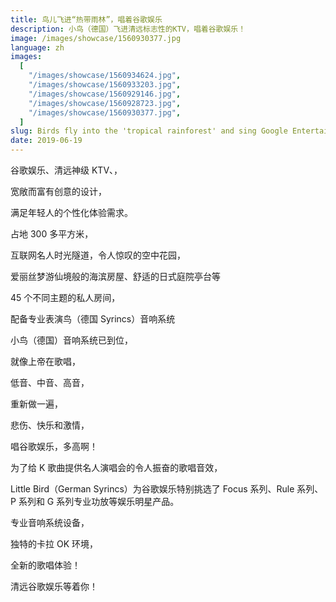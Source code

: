 ```yaml
---
title: 鸟儿飞进“热带雨林”，唱着谷歌娱乐
description: 小鸟（德国）飞进清远标志性的KTV，唱着谷歌娱乐！
image: /images/showcase/1560930377.jpg
language: zh
images:
  [
    "/images/showcase/1560934624.jpg",
    "/images/showcase/1560933203.jpg",
    "/images/showcase/1560929146.jpg",
    "/images/showcase/1560928723.jpg",
    "/images/showcase/1560930377.jpg",
  ]
slug: Birds fly into the 'tropical rainforest' and sing Google Entertainment
date: 2019-06-19
---
```


谷歌娱乐、清远神级 KTV、，

宽敞而富有创意的设计，

满足年轻人的个性化体验需求。

占地 300 多平方米，

互联网名人时光隧道，令人惊叹的空中花园，

爱丽丝梦游仙境般的海滨房屋、舒适的日式庭院亭台等

45 个不同主题的私人房间，

配备专业表演鸟（德国 Syrincs）音响系统

小鸟（德国）音响系统已到位，

就像上帝在歌唱，

低音、中音、高音，

重新做一遍，

悲伤、快乐和激情，

唱谷歌娱乐，多高啊！

为了给 K 歌曲提供名人演唱会的令人振奋的歌唱音效，

Little Bird（German Syrincs）为谷歌娱乐特别挑选了 Focus 系列、Rule 系列、P 系列和 G 系列专业功放等娱乐明星产品。

专业音响系统设备，

独特的卡拉 OK 环境，

全新的歌唱体验！

清远谷歌娱乐等着你！
